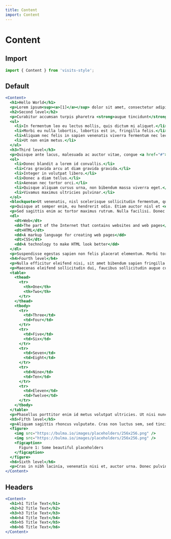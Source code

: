 ```yaml
---
title: Content
import: Content
---
```


# Content

## Import

```javascript
import { Content } from 'visits-style';
```


## Default

```jsx live
<Content>
  <h1>Hello World</h1>
  <p>Lorem ipsum<sup><a>[1]</a></sup> dolor sit amet, consectetur adipiscing elit. Nulla accumsan, metus ultrices eleifend gravida, nulla nunc varius lectus, nec rutrum justo nibh eu lectus. Ut vulputate semper dui. Fusce erat odio, sollicitudin vel erat vel, interdum mattis neque. Sub<sub>script</sub> works as well!</p>
  <h2>Second level</h2>
  <p>Curabitur accumsan turpis pharetra <strong>augue tincidunt</strong> blandit. Quisque condimentum maximus mi, sit amet commodo arcu rutrum id. Proin pretium urna vel cursus venenatis. Suspendisse potenti. Etiam mattis sem rhoncus lacus dapibus facilisis. Donec at dignissim dui. Ut et neque nisl.</p>
  <ul>
    <li>In fermentum leo eu lectus mollis, quis dictum mi aliquet.</li>
    <li>Morbi eu nulla lobortis, lobortis est in, fringilla felis.</li>
    <li>Aliquam nec felis in sapien venenatis viverra fermentum nec lectus.</li>
    <li>Ut non enim metus.</li>
  </ul>
  <h3>Third level</h3>
  <p>Quisque ante lacus, malesuada ac auctor vitae, congue <a href="#">non ante</a>. Phasellus lacus ex, semper ac tortor nec, fringilla condimentum orci. Fusce eu rutrum tellus.</p>
  <ol>
    <li>Donec blandit a lorem id convallis.</li>
    <li>Cras gravida arcu at diam gravida gravida.</li>
    <li>Integer in volutpat libero.</li>
    <li>Donec a diam tellus.</li>
    <li>Aenean nec tortor orci.</li>
    <li>Quisque aliquam cursus urna, non bibendum massa viverra eget.</li>
    <li>Vivamus maximus ultricies pulvinar.</li>
  </ol>
  <blockquote>Ut venenatis, nisl scelerisque sollicitudin fermentum, quam libero hendrerit ipsum, ut blandit est tellus sit amet turpis.</blockquote>
  <p>Quisque at semper enim, eu hendrerit odio. Etiam auctor nisl et <em>justo sodales</em> elementum. Maecenas ultrices lacus quis neque consectetur, et lobortis nisi molestie.</p>
  <p>Sed sagittis enim ac tortor maximus rutrum. Nulla facilisi. Donec mattis vulputate risus in luctus. Maecenas vestibulum interdum commodo.</p>
  <dl>
    <dt>Web</dt>
    <dd>The part of the Internet that contains websites and web pages</dd>
    <dt>HTML</dt>
    <dd>A markup language for creating web pages</dd>
    <dt>CSS</dt>
    <dd>A technology to make HTML look better</dd>
  </dl>
  <p>Suspendisse egestas sapien non felis placerat elementum. Morbi tortor nisl, suscipit sed mi sit amet, mollis malesuada nulla. Nulla facilisi. Nullam ac erat ante.</p>
  <h4>Fourth level</h4>
  <p>Nulla efficitur eleifend nisi, sit amet bibendum sapien fringilla ac. Mauris euismod metus a tellus laoreet, at elementum ex efficitur.</p>
  <p>Maecenas eleifend sollicitudin dui, faucibus sollicitudin augue cursus non. Ut finibus eleifend arcu ut vehicula. Mauris eu est maximus est porta condimentum in eu justo. Nulla id iaculis sapien.</p>
  <table>
    <thead>
      <tr>
        <th>One</th>
        <th>Two</th>
      </tr>
    </thead>
    <tbody>
      <tr>
        <td>Three</td>
        <td>Four</td>
      </tr>
      <tr>
        <td>Five</td>
        <td>Six</td>
      </tr>
      <tr>
        <td>Seven</td>
        <td>Eight</td>
      </tr>
      <tr>
        <td>Nine</td>
        <td>Ten</td>
      </tr>
      <tr>
        <td>Eleven</td>
        <td>Twelve</td>
      </tr>
    </tbody>
  </table>
  <p>Phasellus porttitor enim id metus volutpat ultricies. Ut nisi nunc, blandit sed dapibus at, vestibulum in felis. Etiam iaculis lorem ac nibh bibendum rhoncus. Nam interdum efficitur ligula sit amet ullamcorper. Etiam tristique, leo vitae porta faucibus, mi lacus laoreet metus, at cursus leo est vel tellus. Sed ac posuere est. Nunc ultricies nunc neque, vitae ultricies ex sodales quis. Aliquam eu nibh in libero accumsan pulvinar. Nullam nec nisl placerat, pretium metus vel, euismod ipsum. Proin tempor cursus nisl vel condimentum. Nam pharetra varius metus non pellentesque.</p>
  <h5>Fifth level</h5>
  <p>Aliquam sagittis rhoncus vulputate. Cras non luctus sem, sed tincidunt ligula. Vestibulum at nunc elit. Praesent aliquet ligula mi, in luctus elit volutpat porta. Phasellus molestie diam vel nisi sodales, a eleifend augue laoreet. Sed nec eleifend justo. Nam et sollicitudin odio.</p>
  <figure>
    <img src="https://bulma.io/images/placeholders/256x256.png" />
    <img src="https://bulma.io/images/placeholders/256x256.png" />
    <figcaption>
      Figure 1: Some beautiful placeholders
    </figcaption>
  </figure>
  <h6>Sixth level</h6>
  <p>Cras in nibh lacinia, venenatis nisi et, auctor urna. Donec pulvinar lacus sed diam dignissim, ut eleifend eros accumsan. Phasellus non tortor eros. Ut sed rutrum lacus. Etiam purus nunc, scelerisque quis enim vitae, malesuada ultrices turpis. Nunc vitae maximus purus, nec consectetur dui. Suspendisse euismod, elit vel rutrum commodo, ipsum tortor maximus dui, sed varius sapien odio vitae est. Etiam at cursus metus.</p>
</Content>
```

## Headers

```jsx live
<Content>
  <h1>h1 Title Text</h1>
  <h2>h2 Title Text</h2>
  <h3>h3 Title Text</h3>
  <h4>h4 Title Text</h4>
  <h5>h5 Title Text</h5>
  <h6>h6 Title Text</h6>
</Content>
```
